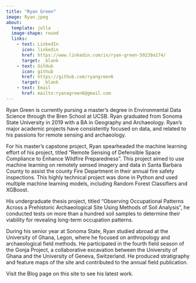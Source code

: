 ```yaml
---
title: "Ryan Green"
image: Ryan.jpeg
about:
  template: jolla
  image-shape: round
  links: 
    - text: LinkedIn
      icon: linkedin
      href: https://www.linkedin.com/in/ryan-green-59239a174/
      target: _blank
    - text: GitHub
      icon: github
      href: https://github.com/ryangreen6
      target: _blank
    - text: Email
      href: mailto:ryanagreen6@gmail.com
---
```


Ryan Green is currently pursing a master’s degree in Environmental Data Science through the Bren School at UCSB. Ryan graduated from Sonoma State University in 2019 with a BA in Geography and Archaeology. Ryan’s major academic projects have consistently focused on data, and related to his passions for remote sensing and archaeology. 

For his master’s capstone project, Ryan spearheaded the machine learning effort of his project, titled “Remote Sensing of Defensible Space Compliance to Enhance Wildfire Preparedness”. This project aimed to use machine learning on remotely sensed imagery and data in Santa Barbara County to assist the county Fire Department in their annual fire safety inspections. This highly technical project was done in Python and used multiple machine learning models, including Random Forest Classifiers and XGBoost. 

His undergraduate thesis project, titled “Observing Occupational Patterns Across a Prehistoric Archaeological Site Using Methods of Soil Analysis”, he conducted tests on more than a hundred soil samples to determine their viability for revealing long-term occupation patterns. 

During his senior year at Sonoma State, Ryan studied abroad at the University of Ghana, Legon, where he focused on anthropology and archaeological field methods. He participated in the fourth field season of the Gonja Project, a collaborative excavation between the University of Ghana and the University of Geneva, Switzerland. He produced stratigraphy and feature maps of the site and contributed to the annual field publication. 

Visit the Blog page on this site to see his latest work.


